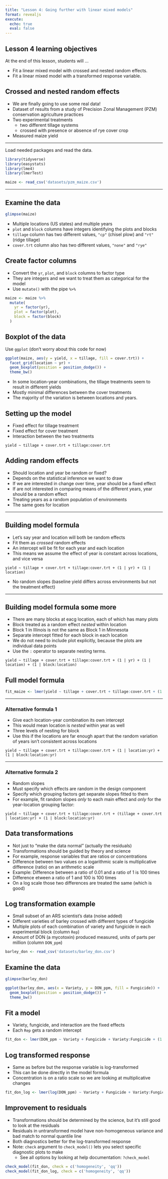 ```yaml
---
title: "Lesson 4: Going further with linear mixed models"
format: revealjs
execute:
  echo: true
  eval: false
---
```


## Lesson 4 learning objectives

At the end of this lesson, students will ...

- Fit a linear mixed model with crossed and nested random effects.
- Fit a linear mixed model with a transformed response variable.

## Crossed and nested random effects

- We are finally going to use some real data! 
- Dataset of results from a study of Precision Zonal Management (PZM) conservation agriculture practices
- Two experimental treatments
  + two different tillage systems
  + crossed with presence or absence of rye cover crop
- Measured maize yield

---

Load needed packages and read the data.

```r
library(tidyverse)
library(easystats)
library(lme4)
library(lmerTest)
```

```r
maize <- read_csv('datasets/pzm_maize.csv')
```

---

## Examine the data

```r
glimpse(maize)
```

- Multiple locations (US states) and multiple years
- `plot` and `block` columns have integers identifying the plots and blocks
- `tillage` column has two different values, `"cp"` (chisel plow) and `"rt"` (ridge tillage)
- `cover.trt` column also has two different values, `"none"` and `"rye"`

## Create factor columns

- Convert the `yr`, `plot`, and `block` columns to factor type 
- They are integers and we want to treat them as categorical for the model
- Use `mutate()` with the pipe `%>%`

```r
maize <- maize %>%
  mutate(
    yr = factor(yr),
    plot = factor(plot),
    block = factor(block)
  )
```

## Boxplot of the data

Use `ggplot` (don't worry about this code for now)

```r
ggplot(maize, aes(y = yield, x = tillage, fill = cover.trt)) +
  facet_grid(location ~ yr) +
  geom_boxplot(position = position_dodge()) +
  theme_bw()
```

- In some location-year combinations, the tillage treatments seem to result in different yields
- Mostly minimal differences between the cover treatments
- The majority of the variation is between locations and years.

## Setting up the model

- Fixed effect for tillage treatment
- Fixed effect for cover treatment
- Interaction between the two treatments

`yield ~ tillage + cover.trt + tillage:cover.trt`

## Adding random effects

- Should location and year be random or fixed? 
- Depends on the statistical inference we want to draw
- If we are interested in change over time, year should be a fixed effect
- If are not interested in comparing means of the different years, year should be a random effect
- Treating years as a random population of environments
- The same goes for location

---

## Building model formula

- Let's say year and location will both be random effects
- Fit them as *crossed* random effects
- An intercept will be fit for each year and each location
- This means we assume the effect of year is constant across locations, and vice versa

`yield ~ tillage + cover.trt + tillage:cover.trt + (1 | yr) + (1 | location)`

- No random slopes (baseline yield differs across environments but not the treatment effect)

---

## Building model formula some more

- There are many blocks at eacg location, each of which has many plots
- Block treated as a random effect *nested* within location
- Block 1 in Illinois is not the same as Block 1 in Minnesota
- Separate intercept fitted for each block in each location
- We do not need to include plot explicitly, because the plots are individual data points
- Use the `:` operator to separate nesting terms.

`yield ~ tillage + cover.trt + tillage:cover.trt + (1 | yr) + (1 | location) + (1 | block:location)`

## Full model formula

```r
fit_maize <- lmer(yield ~ tillage + cover.trt + tillage:cover.trt + (1 | yr) + (1 | location) + (1 | block:location), data = maize)
```

---

### Alternative formula 1

- Give each location-year combination its own intercept
- This would mean location is *nested* within year as well
- Three levels of nesting for block
- Use this if the locations are far enough apart that the random variation of years isn't consistent across locations

`yield ~ tillage + cover.trt + tillage:cover.trt + (1 | location:yr) + (1 | block:location:yr)`

---

### Alternative formula 2

- Random slopes
- Must specify which effects are random in the design component
- Specify which grouping factors get separate slopes fitted to them
- For example, fit random slopes *only* to each main effect and *only* for the year-location grouping factor:

`yield ~ tillage + cover.trt + tillage:cover.trt + (tillage + cover.trt | location:yr) + (1 | block:location:yr)`


## Data transformations

- Not just to "make the data normal" (actually the residuals)
- Transformations should be guided by theory and science
- For example, response variables that are ratios or concentrations
- Difference between two values on a logarithmic scale is multiplicative difference (ratio) on an arithmetic scale 
- Example: Difference between a ratio of 0.01 and a ratio of 1 is 100 times
- Difference etween a ratio of 1 and 100 is 100 times
- On a log scale those two differences are treated the same (which is good)

## Log transformation example

- Small subset of an ARS scientist's data (noise added)
- Different varieties of barley crossed with different types of fungicide
- Multiple plots of each combination of variety and fungicide in each experimental block (column `Rep`)
- Amount of DON (a mycotoxin) produced measured, units of parts per million (column `DON_ppm`)

```r
barley_don <- read_csv('datasets/barley_don.csv')
```

## Examine the data

```r
glimpse(barley_don)
```

```r
ggplot(barley_don, aes(x = Variety, y = DON_ppm, fill = Fungicide)) +
  geom_boxplot(position = position_dodge()) +
  theme_bw()
```

## Fit a model

- Variety, fungicide, and interaction are the fixed effects
- Each `Rep` gets a random intercept

```r
fit_don <- lmer(DON_ppm ~ Variety + Fungicide + Variety:Fungicide + (1|Rep), data = barley_don)
```

## Log transformed response

- Same as before but the response variable is log-transformed
- This can be done directly in the model formula
- Concentration is on a ratio scale so we are looking at multiplicative changes

```r
fit_don_log <- lmer(log(DON_ppm) ~ Variety + Fungicide + Variety:Fungicide + (1|Rep), data = barley_don)
```

## Improvement to residuals

- Transformations should be determined by the science, but it's still good to look at the residuals
- Residuals in untransformed model have non-homogeneous variance and bad match to normal quantile line
- Both diagnostics better for the log-transformed response
- Note: `check` argument to `check_model()` lets you select specific diagnostic plots to make
  + See all options by looking at help documentation: `?check_model`

```r
check_model(fit_don, check = c('homogeneity', 'qq'))
check_model(fit_don_log, check = c('homogeneity', 'qq'))
```

